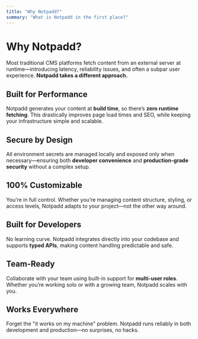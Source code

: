 ```yaml
---
title: "Why Notpadd?"
summary: "What is Notpadd in the first place?"
---
```


# Why Notpadd?

Most traditional CMS platforms fetch content from an external server at runtime—introducing latency, reliability issues, and often a subpar user experience. **Notpadd takes a different approach.**

## Built for Performance

Notpadd generates your content at **build time**, so there’s **zero runtime fetching**. This drastically improves page load times and SEO, while keeping your infrastructure simple and scalable.

## Secure by Design

All environment secrets are managed locally and exposed only when necessary—ensuring both **developer convenience** and **production-grade security** without a complex setup.

## 100% Customizable

You’re in full control. Whether you’re managing content structure, styling, or access levels, Notpadd adapts to your project—not the other way around.

## Built for Developers

No learning curve. Notpadd integrates directly into your codebase and supports **typed APIs**, making content handling predictable and safe.

## Team-Ready

Collaborate with your team using built-in support for **multi-user roles**. Whether you’re working solo or with a growing team, Notpadd scales with you.

## Works Everywhere

Forget the "it works on my machine" problem. Notpadd runs reliably in both development and production—no surprises, no hacks.
